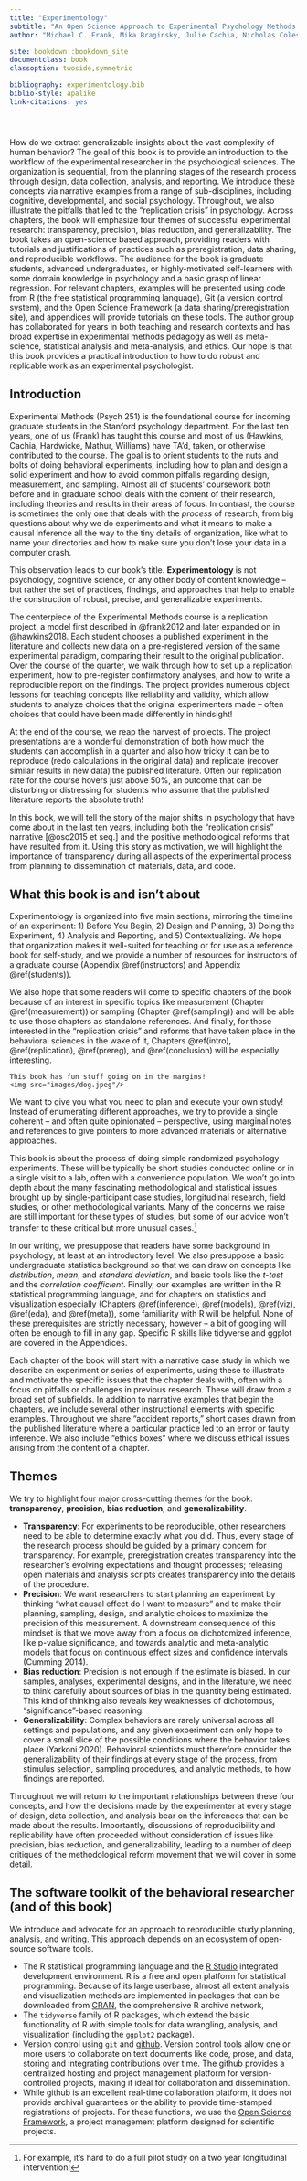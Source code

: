 ```yaml
--- 
title: "Experimentology"
subtitle: "An Open Science Approach to Experimental Psychology Methods "
author: "Michael C. Frank, Mika Braginsky, Julie Cachia, Nicholas Coles, Tom Hardwicke, Robert Hawkins, Maya Mathur, and Rondeline Williams"

site: bookdown::bookdown_site
documentclass: book
classoption: twoside,symmetric

bibliography: experimentology.bib
biblio-style: apalike
link-citations: yes
---
```


# {.unlisted .unnumbered}

<!-- ## Summary {-} -->

How do we extract generalizable insights about the vast complexity of human behavior? The goal of this book is to provide an introduction to the workflow of the experimental researcher in the psychological sciences. The organization is sequential, from the planning stages of the research process through design, data collection, analysis, and reporting. We introduce these concepts via narrative examples from a range of sub-disciplines, including cognitive, developmental, and social psychology. Throughout, we also illustrate the pitfalls that led to the “replication crisis” in psychology. Across chapters, the book will emphasize four themes of successful experimental research: transparency, precision, bias reduction, and generalizability. The book takes an open-science based approach, providing readers with tutorials and justifications of practices such as preregistration, data sharing, and reproducible workflows. The audience for the book is graduate students, advanced undergraduates, or highly-motivated self-learners with some domain knowledge in psychology and a basic grasp of linear regression. For relevant chapters, examples will be presented using code from R (the free statistical programming language), Git (a version control system), and the Open Science Framework (a data sharing/preregistration site), and appendices will provide tutorials on these tools. The author group has collaborated for years in both teaching and research contexts and has broad expertise in experimental methods pedagogy as well as meta-science, statistical analysis and meta-analysis, and ethics. Our hope is that this book provides a practical introduction to how to do robust and replicable work as an experimental psychologist. 

## Introduction {-}

Experimental Methods (Psych 251) is the foundational course for incoming graduate students in the Stanford psychology department. For the last ten years, one of us (Frank) has taught this course and most of us (Hawkins, Cachia, Hardwicke, Mathur, Williams) have TA’d, taken, or otherwise contributed to the course. The goal is to orient students to the nuts and bolts of doing behavioral experiments, including how to plan and design a solid experiment and how to avoid common pitfalls regarding design, measurement, and sampling. Almost all of students’ coursework both before and in graduate school deals with the content of their research, including theories and results in their areas of focus. In contrast, the course is sometimes the only one that deals with the *process* of research, from big questions about why we do experiments and what it means to make a causal inference all the way to the tiny details of organization, like what to name your directories and how to make sure you don’t lose your data in a computer crash. 

This observation leads to our book's title. **Experimentology** is not psychology, cognitive science, or any other body of content knowledge – but rather the set of practices, findings, and approaches that help to enable the construction of robust, precise, and generalizable experiments. 

The centerpiece of the Experimental Methods course is a replication project, a model first described in @frank2012 and later expanded on in @hawkins2018. Each student chooses a published experiment in the literature and collects new data on a pre-registered version of the same experimental paradigm, comparing their result to the original publication. Over the course of the quarter, we walk through how to set up a replication experiment, how to pre-register confirmatory analyses, and how to write a reproducible report on the findings. The project provides numerous object lessons for teaching concepts like reliability and validity, which allow students to analyze choices that the original experimenters made -- often choices that could have been made differently in hindsight! 

At the end of the course, we reap the harvest of projects. The project presentations are a wonderful demonstration of both how much the students can accomplish in a quarter and also how tricky it can be to reproduce (redo calculations in the original data) and replicate (recover similar results in new data) the published literature. Often our replication rate for the course hovers just above 50%, an outcome that can be disturbing or distressing for students who assume that the published literature reports the absolute truth! 

In this book, we will tell the story of the major shifts in psychology that have come about in the last ten years, including both the "replication crisis" narrative [@osc2015 et seq.] and the positive methodological reforms that have resulted from it. Using this story as motivation, we will highlight the importance of transparency during all aspects of the experimental process from planning to dissemination of materials, data, and code. 

## What this book is and isn't about {-}

Experimentology is organized into five main sections, mirroring the timeline of an experiment: 1) Before You Begin, 2) Design and Planning, 3) Doing the Experiment, 4) Analysis and Reporting, and 5) Contextualizing. We hope that organization makes it well-suited for teaching or for use as a reference book for self-study, and we provide a number of resources for instructors of a graduate course (Appendix \@ref(instructors) and Appendix \@ref(students)). 

We also hope that some readers will come to specific chapters of the book because of an interest in specific topics like measurement (Chapter \@ref(measurement)) or sampling (Chapter \@ref(sampling)) and will be able to use those chapters as standalone references. And finally, for those interested in the “replication crisis” and reforms that have taken place in the behavioral sciences in the wake of it, Chapters \@ref(intro), \@ref(replication), \@ref(prereg), and \@ref(conclusion) will be especially interesting. 

```marginfigure
This book has fun stuff going on in the margins!
<img src="images/dog.jpeg"/>
```

We want to give you what you need to plan and execute your own study! Instead of enumerating different approaches, we try to provide a single coherent – and often quite opinionated – perspective, using marginal notes and references to give pointers to more advanced materials or alternative approaches. 

This book is about the process of doing simple randomized psychology experiments. These will be typically be short studies conducted online or in a single visit to a lab, often with a convenience population. We won't go into depth about the many fascinating methodological and statistical issues brought up by single-participant case studies, longitudinal research, field studies, or other methodological variants. Many of the concerns we raise are still important for these types of studies, but some of our advice won't transfer to these critical but more unusual cases.^[For example, it's hard to do a full pilot study on a two year longitudinal intervention!] 

In our writing, we presuppose that readers have some background in psychology, at least at an introductory level. We also presuppose a basic undergraduate statistics background so that we can draw on concepts like *distribution*, *mean*, and *standard deviation*, and basic tools like the *t-test* and the *correlation coefficient*. Finally, our examples are written in the R statistical programming language, and for chapters on statistics and visualization especially (Chapters \@ref(inference), \@ref(models), \@ref(viz), \@ref(eda), and \@ref(meta)), some familiarity with R will be helpful. None of these prerequisites are strictly necessary, however -- a bit of googling will often be enough to fill in any gap. Specific R skills like tidyverse and ggplot are covered in the Appendices. 

Each chapter of the book will start with a narrative case study in which we describe an experiment or series of experiments, using these to illustrate and motivate the specific issues that the chapter deals with, often with a focus on pitfalls or challenges in previous research. These will draw from a broad set of subfields. In addition to narrative examples that begin the chapters, we include several other instructional elements with specific examples. Throughout we share “accident reports,” short cases drawn from the published literature where a particular practice led to an error or faulty inference. We also include “ethics boxes” where we discuss ethical issues arising from the content of a chapter. 

## Themes {-}

We try to highlight four major cross-cutting themes for the book: **transparency**, **precision**, **bias reduction**, and **generalizability**. 

* **Transparency**: For experiments to be reproducible, other researchers need to be able to determine exactly what you did. Thus, every stage of the research process should be guided by a primary concern for transparency. For example, preregistration creates transparency into the researcher’s evolving expectations and thought processes; releasing open materials and analysis scripts creates transparency into the details of the procedure. 
* **Precision**: We want researchers to start planning an experiment by thinking “what causal effect do I want to measure” and to make their planning, sampling, design, and analytic choices to maximize the precision of this measurement. A downstream consequence of this mindset is that we move away from a focus on dichotomized inference, like p-value significance, and towards analytic and meta-analytic models that focus on continuous effect sizes and confidence intervals (Cumming 2014).
* **Bias reduction**: Precision is not enough if the estimate is biased. In our samples, analyses, experimental designs, and in the literature, we need to think carefully about sources of bias in the quantity being estimated. This kind of thinking also reveals key weaknesses of dichotomous, “significance”-based reasoning.
* **Generalizability**: Complex behaviors are rarely universal across all settings and populations, and any given experiment can only hope to cover a small slice of the possible conditions where the behavior takes place (Yarkoni 2020). Behavioral scientists must therefore consider the generalizability of their findings at every stage of the process, from stimulus selection, sampling procedures, and analytic methods, to how findings are reported.

Throughout we will return to the important relationships between these four concepts, and how the decisions made by the experimenter at every stage of design, data collection, and analysis bear on the inferences that can be made about the results. Importantly, discussions of reproducibility and replicability have often proceeded without consideration of issues like precision, bias reduction, and generalizability, leading to a number of deep critiques of the methodological reform movement that we will cover in some detail. 

## The software toolkit of the behavioral researcher (and of this book) {-}

We introduce and advocate for an approach to reproducible study planning, analysis, and writing. This approach depends on an ecosystem of open-source software tools. 

* The R statistical programming language and the [R Studio](http://rstudio.org) integrated development environment. R is a free and open platform for statistical programming. Because of its large userbase, almost all extent analysis and visualization methods are implemented in packages that can be downloaded from [CRAN](https://cran.r-project.org), the comprehensive R archive network, 
* The `tidyverse` family of R packages, which extend the basic functionality of R with simple tools for data wrangling, analysis, and visualization (including the `ggplot2` package). 
* Version control using `git` and [github](http://github.com). Version control tools allow one or more users to collaborate on text documents like code, prose, and data, storing and integrating contributions over time. The github provides a centralized hosting and project management platform for version-controlled projects, making it ideal for collaboration and dissemination.  
* While github is an excellent real-time collaboration platform, it does not provide archival guarantees or the ability to provide time-stamped registrations of projects. For these functions, we use the [Open Science Framework](http://osf.io), a project management platform designed for scientific projects. 


<!-- ## Integrating this book into an experimental methods course {-} -->

<!-- The project-based approach (argument for doing replication/reproducibility study as part of learning methods)  -->
<!-- Each chapter ends with a mixture of discussion questions, exercises, and project milestones that can be integrated into course assignments.  -->
<!-- We include links to appendices, references, and recurring boxes with ethical content and ‘accident reports’ from documented problems in the literature.  -->
